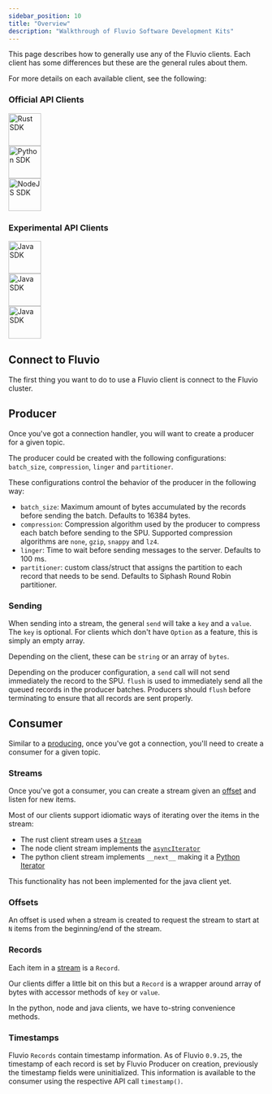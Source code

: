```yaml
---
sidebar_position: 10
title: "Overview"
description: "Walkthrough of Fluvio Software Development Kits"
---
```


This page describes how to generally use any of the Fluvio clients.  Each
client has some differences but these are the general rules about them.

For more details on each available client, see the following:

### Official API Clients

<div style={{ paddingLeft: '20px', display: 'inline' }}>
  <a href="https://docs.rs/fluvio/latest/fluvio/" target="_blank">
    <img src="/img/docs/sdk/rust.svg" alt="Rust SDK" height="64px" width="64px" />
  </a>
</div>

<div style={{ paddingLeft: '20px', display: 'inline' }}>
  <a href="https://infinyon.github.io/fluvio-client-python/fluvio.html" target="_blank">
    <img src="/img/docs/sdk/python.svg" alt="Python SDK" height="64px" width="64px" />
  </a>
</div>

<div style={{ paddingLeft: '20px', display: 'inline' }}>
  <a href="https://infinyon.github.io/fluvio-client-node/" target="_blank">
    <img src="/img/docs/sdk/nodejs.svg" alt="NodeJS SDK" height="64px" width="64px" />
  </a>
</div>

### Experimental API Clients

<div style={{ paddingLeft: '20px', display: 'inline' }}>
  <a href="https://infinyon.github.io/fluvio-client-java/com/infinyon/fluvio/package-summary.html" target="_blank">
    <img src="/img/docs/sdk/java.svg" alt="Java SDK" height="64px" width="64px" />
  </a>
</div>

<div style={{ paddingLeft: '20px', display: 'inline' }}>
  <a href="https://github.com/avinassh/fluvio-go
" target="_blank">
    <img src="/img/docs/sdk/golang.svg" alt="Java SDK" height="64px" width="64px" />
  </a>
</div>

<div style={{ paddingLeft: '20px', display: 'inline' }}>
  <a href="https://github.com/viniarck/fluvio-ex
" target="_blank">
    <img src="/img/docs/sdk/elixir.svg" alt="Java SDK" height="64px" width="64px" />
  </a>
</div>

## Connect to Fluvio

The first thing you want to do to use a Fluvio client is connect to the Fluvio
cluster.

## Producer

Once you've got a connection handler, you will want to create a producer for a
given topic.

The producer could be created with the following configurations: `batch_size`, `compression`, `linger` and `partitioner`.

These configurations control the behavior of the producer in the following way:

* `batch_size`: Maximum amount of bytes accumulated by the records before sending the batch. Defaults to 16384 bytes.
* `compression`: Compression algorithm used by the producer to compress each batch before sending to the SPU. Supported compression algorithms are `none`, `gzip`, `snappy` and `lz4`.
* `linger`: Time to wait before sending messages to the server. Defaults to 100 ms.
* `partitioner`: custom class/struct that assigns the partition to each record that needs to be send. Defaults to Siphash Round Robin partitioner.

### Sending

When sending into a stream, the general `send` will take a `key` and a `value`.
The `key` is optional. For clients which don't have `Option` as a feature, this
is simply an empty array.

Depending on the client, these can be `string` or an array of `bytes`.

Depending on the producer configuration, a `send` call will not send immediately the record to the SPU. `flush` is used to immediately send all the queued records in the producer batches. Producers should `flush` before terminating to ensure that all records are sent properly.

## Consumer

Similar to a [producing](#producer), once you've got a connection, you'll need
to create a consumer for a given topic.

### Streams

Once you've got a consumer, you can create a stream given an [offset](#offsets)
and listen for new items.

Most of our clients support idiomatic ways of iterating over the items in the stream:
* The rust client stream uses a [`Stream`]
* The node client stream implements the [`asyncIterator`]
* The python client stream implements `__next__` making it a [Python Iterator]

[`Stream`]: https://docs.rs/futures/0.3.15/futures/stream/trait.Stream.html
[`asyncIterator`]: https://developer.mozilla.org/en-US/docs/Web/JavaScript/Reference/Statements/for-await...of
[Python Iterator]: https://wiki.python.org/moin/Iterator

This functionality has not been implemented for the java client yet.

### Offsets

An offset is used when a stream is created to request the stream to start at
`N` items from the beginning/end of the stream.

### Records

Each item in a [stream](#streams) is a `Record`.

Our clients differ a little bit on this but a `Record` is a wrapper around
array of bytes with accessor methods of `key` or `value`.

In the python, node and java clients, we have to-string convenience methods.

### Timestamps

Fluvio `Records` contain timestamp information. As of Fluvio `0.9.25`, the timestamp of each record is set by Fluvio Producer on creation, previously the timestamp fields were uninitialized. This information is available to the consumer using the respective API call `timestamp()`.
